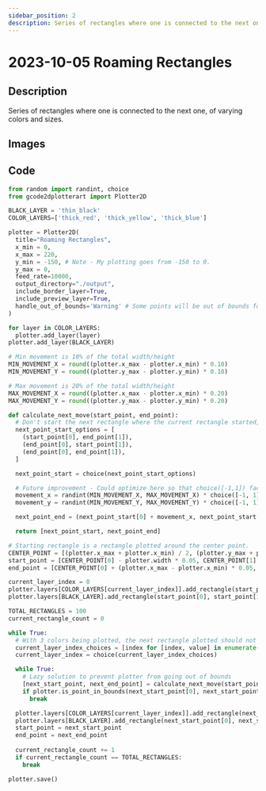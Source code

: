 ```yaml
---
sidebar_position: 2
description: Series of rectangles where one is connected to the next one, of varying colors and sizes. 
---
```


# 2023-10-05 Roaming Rectangles

## Description

Series of rectangles where one is connected to the next one, of varying colors and sizes. 

## Images

## Code

```python
from random import randint, choice
from gcode2dplotterart import Plotter2D

BLACK_LAYER = 'thin_black'
COLOR_LAYERS=['thick_red', 'thick_yellow', 'thick_blue']

plotter = Plotter2D(
  title="Roaming Rectangles",
  x_min = 0,
  x_max = 220,
  y_min = -150, # Note - My plotting goes from -150 to 0.
  y_max = 0,
  feed_rate=10000,
  output_directory="./output",
  include_border_layer=True,
  include_preview_layer=True,
  handle_out_of_bounds='Warning' # Some points will be out of bounds for this, that's ok.
)

for layer in COLOR_LAYERS:
  plotter.add_layer(layer)
plotter.add_layer(BLACK_LAYER)

# Min movement is 10% of the total width/height
MIN_MOVEMENT_X = round((plotter.x_max - plotter.x_min) * 0.10)
MIN_MOVEMENT_Y = round((plotter.y_max - plotter.y_min) * 0.10)

# Max movement is 20% of the total width/height
MAX_MOVEMENT_X = round((plotter.x_max - plotter.x_min) * 0.20)
MAX_MOVEMENT_Y = round((plotter.y_max - plotter.y_min) * 0.20)

def calculate_next_move(start_point, end_point):
  # Don't start the next rectangle where the current rectangle started, don't include (start_point[0], start_point[1])
  next_point_start_options = [
    (start_point[0], end_point[1]),
    (end_point[0], start_point[1]),
    (end_point[0], end_point[1]),
  ]

  next_point_start = choice(next_point_start_options)

  # Future improvement - Could optimize here so that choice([-1,1]) factors in the previous rectangle and doesn't plot on top.
  movement_x = randint(MIN_MOVEMENT_X, MAX_MOVEMENT_X) * choice([-1, 1])
  movement_y = randint(MIN_MOVEMENT_Y, MAX_MOVEMENT_Y) * choice([-1, 1])

  next_point_end = (next_point_start[0] + movement_x, next_point_start[1] + movement_y)

  return [next_point_start, next_point_end]

# Starting rectangle is a rectangle plotted around the center point.
CENTER_POINT = [(plotter.x_max + plotter.x_min) / 2, (plotter.y_max + plotter.y_min) / 2]
start_point = [CENTER_POINT[0] - plotter.width * 0.05, CENTER_POINT[1] - plotter.height * 0.05]
end_point = [CENTER_POINT[0] + (plotter.x_max - plotter.x_min) * 0.05, CENTER_POINT[1] + (plotter.y_max - plotter.y_min) * 0.05 ]

current_layer_index = 0
plotter.layers[COLOR_LAYERS[current_layer_index]].add_rectangle(start_point[0], start_point[1], end_point[0], end_point[1])
plotter.layers[BLACK_LAYER].add_rectangle(start_point[0], start_point[1], end_point[0], end_point[1])

TOTAL_RECTANGLES = 100
current_rectangle_count = 0

while True:
  # With 3 colors being plotted, the next rectangle plotted should not be the same color as the previous.
  current_layer_index_choices = [index for [index, value] in enumerate(COLOR_LAYERS) if index != current_layer_index]
  current_layer_index = choice(current_layer_index_choices)

  while True:
    # Lazy solution to prevent plotter from going out of bounds
    [next_start_point, next_end_point] = calculate_next_move(start_point, end_point)
    if plotter.is_point_in_bounds(next_start_point[0], next_start_point[1]) and plotter.is_point_in_bounds(next_end_point[0], next_end_point[1]):
      break

  plotter.layers[COLOR_LAYERS[current_layer_index]].add_rectangle(next_start_point[0], next_start_point[1], next_end_point[0], next_end_point[1])
  plotter.layers[BLACK_LAYER].add_rectangle(next_start_point[0], next_start_point[1], next_end_point[0], next_end_point[1])
  start_point = next_start_point
  end_point = next_end_point
  
  current_rectangle_count += 1
  if current_rectangle_count == TOTAL_RECTANGLES:
    break

plotter.save()
```